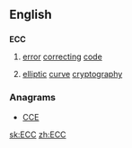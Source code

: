 ==English==

==={{initialism}}===
'''ECC'''

# {{computing}} [[error]] [[correcting]] [[code]]
# {{cryptography}} [[elliptic]] [[curve]] [[cryptography]]

===Anagrams===
* [[CCE#English|CCE]] 

[[sk:ECC]]
[[zh:ECC]]